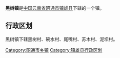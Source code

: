 {{中国乡级行政区
|行政区全称 = 	黑树镇
|景观照片文件名 = 
|景观照片描述 = 
|汉语拼音 =
|其他语言 = 
|其他语言名称 = 
|位置图文件名 = 
|位置图描述 = 
|自定义图片=
|上级行政区 = [[云南省|云南省]][[昭通市|昭通市]][[镇雄县|镇雄县]]
|行政区类别 = 镇
|行政区划代码 = 
|行政区划 = 
|村委会 = 
|居委会 = 
|建置时间 = 
|领导职位 = 
|领导名称 = 
|政府驻地 = 
|毗邻 = 
|地理坐标 = 
|总面积 = 
|总人口 = 
|户籍人口 = 
|户籍人口年份 = 
|常住人口 = 
|常住人口年份 = 
|人口密度 = 
|GDP = 
|邮政编码 = 
|电话区号 = 
|官方网站 = 
|网站名称 = 
}}
'''黑树镇'''是[[中华人民共和国|中国]][[云南省|云南省]][[昭通市|昭通市]][[镇雄县|镇雄县]]下辖的一个镇。

== 行政区划 ==

黑树镇下辖黑树村、碗水村、尾嘴村、苏木村、泥坝村。

{{云南行政区划小作品}}
{{镇雄县行政区划}}

[[Category:昭通市乡镇|Category:昭通市乡镇]]
[[Category:镇雄县行政区划|Category:镇雄县行政区划]]
